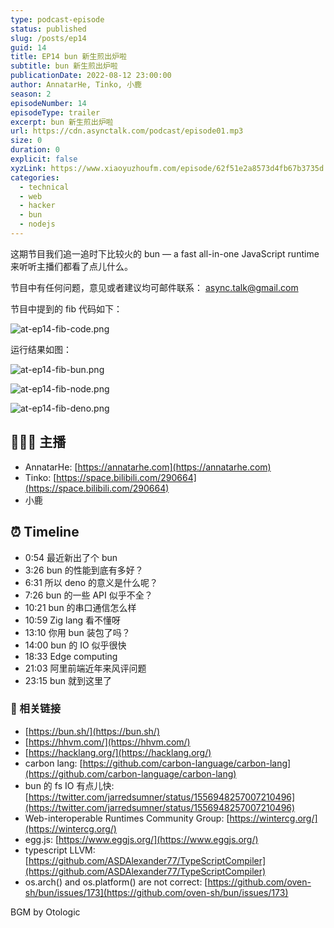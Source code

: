 ```yaml
---
type: podcast-episode
status: published
slug: /posts/ep14
guid: 14
title: EP14 bun 新生煎出炉啦
subtitle: bun 新生煎出炉啦
publicationDate: 2022-08-12 23:00:00
author: AnnatarHe, Tinko, 小鹿
season: 2
episodeNumber: 14
episodeType: trailer
excerpt: bun 新生煎出炉啦
url: https://cdn.asynctalk.com/podcast/episode01.mp3
size: 0
duration: 0
explicit: false
xyzLink: https://www.xiaoyuzhoufm.com/episode/62f51e2a8573d4fb67b3735d
categories:
  - technical
  - web
  - hacker
  - bun
  - nodejs
---
```


这期节目我们追一追时下比较火的 bun — a fast all-in-one JavaScript runtime 来听听主播们都看了点儿什么。

节目中有任何问题，意见或者建议均可邮件联系： async.talk@gmail.com

节目中提到的 fib 代码如下：

![at-ep14-fib-code.png](https://s2.loli.net/2022/08/12/ID4CBJOd5nMNm83.png)

运行结果如图：

![at-ep14-fib-bun.png](https://s2.loli.net/2022/08/12/iHwEdkzqXWgnMrl.png)

![at-ep14-fib-node.png](https://s2.loli.net/2022/08/12/s2zc9Lfhkg8lqa4.png)

![at-ep14-fib-deno.png](https://s2.loli.net/2022/08/12/I7rtwSc6oFQBu3Y.png)

## 👨‍👨‍👦 主播

- AnnatarHe: [https://annatarhe.com](https://annatarhe.com)
- Tinko: [https://space.bilibili.com/290664](https://space.bilibili.com/290664)
- 小鹿

## ⏰ Timeline

* 0:54 最近新出了个 bun
* 3:26 bun 的性能到底有多好？
* 6:31 所以 deno 的意义是什么呢？
* 7:26 bun 的一些 API 似乎不全？
* 10:21 bun 的串口通信怎么样
* 10:59 Zig lang 看不懂呀
* 13:10 你用 bun 装包了吗？
* 14:00 bun 的 IO 似乎很快
* 18:33 Edge computing
* 21:03 阿里前端近年来风评问题
* 23:15 bun 就到这里了

### 🔗 相关链接

- [https://bun.sh/](https://bun.sh/)
- [https://hhvm.com/](https://hhvm.com/)
- [https://hacklang.org/](https://hacklang.org/)
- carbon lang: [https://github.com/carbon-language/carbon-lang](https://github.com/carbon-language/carbon-lang)
- bun 的 fs IO 有点儿快: [https://twitter.com/jarredsumner/status/1556948257007210496](https://twitter.com/jarredsumner/status/1556948257007210496)
- Web-interoperable Runtimes Community Group: [https://wintercg.org/](https://wintercg.org/)
- egg.js: [https://www.eggjs.org/](https://www.eggjs.org/)
- typescript LLVM: [https://github.com/ASDAlexander77/TypeScriptCompiler](https://github.com/ASDAlexander77/TypeScriptCompiler)
- os.arch() and os.platform() are not correct: [https://github.com/oven-sh/bun/issues/173](https://github.com/oven-sh/bun/issues/173)


BGM by Otologic
